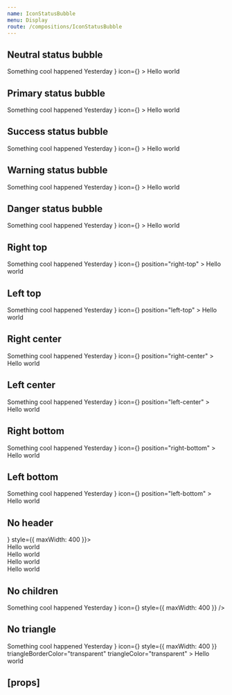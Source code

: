 ```yaml
---
name: IconStatusBubble
menu: Display
route: /compositions/IconStatusBubble
---
```



<PageTitle src="compositions/StatusBubble" title="IconStatusBubble" />

## Neutral status bubble

<Playground>
  <ThemeWrapper>
    <IconStatusBubble
      color="neutral"
      header={
        <React.Fragment>
          <Typography weight="bold">Something cool happened</Typography>
          <Typography volume="quiet">Yesterday</Typography>
        </React.Fragment>
      }
      icon={<PhorkIcon scale="large" />}
    >
      <Paper color="primary">
        <Rhythm p={4}>Hello world</Rhythm>
      </Paper>
    </IconStatusBubble>
  </ThemeWrapper>
</Playground>

## Primary status bubble

<Playground>
  <ThemeWrapper>
    <IconStatusBubble
      color="primary"
      header={
        <React.Fragment>
          <Typography weight="bold">Something cool happened</Typography>
          <Typography volume="quiet">Yesterday</Typography>
        </React.Fragment>
      }
      icon={<PhorkIcon scale="large" />}
    >
      <Paper color="primary">
        <Rhythm p={4}>Hello world</Rhythm>
      </Paper>
    </IconStatusBubble>
  </ThemeWrapper>
</Playground>

## Success status bubble

<Playground>
  <ThemeWrapper>
    <IconStatusBubble
      color="success"
      header={
        <React.Fragment>
          <Typography weight="bold">Something cool happened</Typography>
          <Typography volume="quiet">Yesterday</Typography>
        </React.Fragment>
      }
      icon={<PhorkIcon scale="large" />}
    >
      <Paper color="primary">
        <Rhythm p={4}>Hello world</Rhythm>
      </Paper>
    </IconStatusBubble>
  </ThemeWrapper>
</Playground>

## Warning status bubble

<Playground>
  <ThemeWrapper>
    <IconStatusBubble
      color="warning"
      header={
        <React.Fragment>
          <Typography weight="bold">Something cool happened</Typography>
          <Typography volume="quiet">Yesterday</Typography>
        </React.Fragment>
      }
      icon={<PhorkIcon scale="large" />}
    >
      <Paper color="primary">
        <Rhythm p={4}>Hello world</Rhythm>
      </Paper>
    </IconStatusBubble>
  </ThemeWrapper>
</Playground>

## Danger status bubble

<Playground>
  <ThemeWrapper>
    <IconStatusBubble
      color="danger"
      header={
        <React.Fragment>
          <Typography weight="bold">Something cool happened</Typography>
          <Typography volume="quiet">Yesterday</Typography>
        </React.Fragment>
      }
      icon={<PhorkIcon scale="large" />}
    >
      <Paper color="primary">
        <Rhythm p={4}>Hello world</Rhythm>
      </Paper>
    </IconStatusBubble>
  </ThemeWrapper>
</Playground>

## Right top

<Playground>
  <ThemeWrapper>
    <IconStatusBubble
      header={
        <React.Fragment>
          <Typography weight="bold">Something cool happened</Typography>
          <Typography volume="quiet">Yesterday</Typography>
        </React.Fragment>
      }
      icon={<PhorkIcon scale="large" />}
      position="right-top"
    >
      <Paper color="primary">
        <Rhythm p={4}>Hello world</Rhythm>
      </Paper>
    </IconStatusBubble>
  </ThemeWrapper>
</Playground>

## Left top

<Playground>
  <ThemeWrapper>
    <IconStatusBubble
      header={
        <React.Fragment>
          <Typography weight="bold">Something cool happened</Typography>
          <Typography volume="quiet">Yesterday</Typography>
        </React.Fragment>
      }
      icon={<PhorkIcon scale="large" />}
      position="left-top"
    >
      <Paper color="primary">
        <Rhythm p={4}>Hello world</Rhythm>
      </Paper>
    </IconStatusBubble>
  </ThemeWrapper>
</Playground>

## Right center

<Playground>
  <ThemeWrapper>
    <IconStatusBubble
      header={
        <React.Fragment>
          <Typography weight="bold">Something cool happened</Typography>
          <Typography volume="quiet">Yesterday</Typography>
        </React.Fragment>
      }
      icon={<PhorkIcon scale="large" />}
      position="right-center"
    >
      <Paper color="primary">
        <Rhythm p={4}>Hello world</Rhythm>
      </Paper>
    </IconStatusBubble>
  </ThemeWrapper>
</Playground>

## Left center

<Playground>
  <ThemeWrapper>
    <IconStatusBubble
      header={
        <React.Fragment>
          <Typography weight="bold">Something cool happened</Typography>
          <Typography volume="quiet">Yesterday</Typography>
        </React.Fragment>
      }
      icon={<PhorkIcon scale="large" />}
      position="left-center"
    >
      <Paper color="primary">
        <Rhythm p={4}>Hello world</Rhythm>
      </Paper>
    </IconStatusBubble>
  </ThemeWrapper>
</Playground>

## Right bottom

<Playground>
  <ThemeWrapper>
    <IconStatusBubble
      header={
        <React.Fragment>
          <Typography weight="bold">Something cool happened</Typography>
          <Typography volume="quiet">Yesterday</Typography>
        </React.Fragment>
      }
      icon={<PhorkIcon scale="large" />}
      position="right-bottom"
    >
      <Paper color="primary">
        <Rhythm p={4}>Hello world</Rhythm>
      </Paper>
    </IconStatusBubble>
  </ThemeWrapper>
</Playground>

## Left bottom

<Playground>
  <ThemeWrapper>
    <IconStatusBubble
      header={
        <React.Fragment>
          <Typography weight="bold">Something cool happened</Typography>
          <Typography volume="quiet">Yesterday</Typography>
        </React.Fragment>
      }
      icon={<PhorkIcon scale="large" />}
      position="left-bottom"
    >
      <Paper color="primary">
        <Rhythm p={4}>Hello world</Rhythm>
      </Paper>
    </IconStatusBubble>
  </ThemeWrapper>
</Playground>

## No header

<Playground>
  <ThemeWrapper>
    <IconStatusBubble color="primary" icon={<PhorkIcon scale="large" />} style={{ maxWidth: 400 }}>
      <React.Fragment>
        <Paper color="primary">
          <Rhythm grouped px={4} py={3}>
            <div>Hello world</div>
            <div>Hello world</div>
            <div>Hello world</div>
          </Rhythm>
        </Paper>
        <Divider volume="quieter" />
        <Paper color="secondary">
          <Rhythm grouped px={4} py={3}>
            <div>Hello world</div>
          </Rhythm>
        </Paper>
      </React.Fragment>
    </IconStatusBubble>
  </ThemeWrapper>
</Playground>

## No children

<Playground>
  <ThemeWrapper>
    <IconStatusBubble
      color="neutral"
      header={
        <React.Fragment>
          <Typography weight="bold">Something cool happened</Typography>
          <Typography volume="quiet">Yesterday</Typography>
        </React.Fragment>
      }
      icon={<PhorkIcon scale="large" />}
      style={{ maxWidth: 400 }}
    />
  </ThemeWrapper>
</Playground>

## No triangle

<Playground>
  <ThemeWrapper>
    <IconStatusBubble
      color="neutral"
      header={
        <React.Fragment>
          <Typography weight="bold">Something cool happened</Typography>
          <Typography volume="quiet">Yesterday</Typography>
        </React.Fragment>
      }
      icon={<PhorkIcon scale="large" />}
      style={{ maxWidth: 400 }}
      triangleBorderColor="transparent"
      triangleColor="transparent"
    >
      <Paper color="primary">
        <Rhythm p={4}>Hello world</Rhythm>
      </Paper>
    </IconStatusBubble>
  </ThemeWrapper>
</Playground>

## \[props\]

<Props of={IconStatusBubble} />
